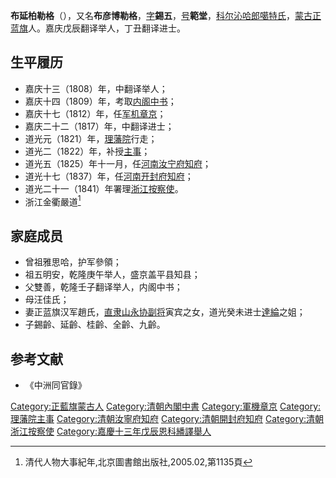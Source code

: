 '''布延柏勒格'''（{{bd|1791年| |？}}），又名'''布彦博勒格'''，[[字|字]]'''錫五'''，[[号|号]]'''範堂'''，[[科尔沁|科尔沁]][[哈郎噶特氏|哈郎噶特氏]]，[[蒙古|蒙古]][[正蓝旗|正蓝旗]]人。嘉庆戊辰翻译举人，丁丑翻译进士。

==生平履历==
*嘉庆十三（1808）年，中翻译举人；
*嘉庆十四（1809）年，考取[[内阁中书|内阁中书]]；
*嘉庆十七（1812）年，任[[军机章京|军机章京]]；
*嘉庆二十二（1817）年，中翻译进士；
*道光元（1821）年，[[理藩院|理藩院]]行走；
*道光二（1822）年，补授[[主事|主事]]；
*道光五（1825）年十一月，任[[河南|河南]][[汝宁府|汝宁府]][[知府|知府]]；
*道光十七（1837）年，任[[河南|河南]][[开封府|开封府]][[知府|知府]]；
*道光二十一（1841）年署理[[浙江|浙江]][[按察使|按察使]]。
* 浙江金衢嚴道<ref>清代人物大事紀年,北京圖書館出版社,2005.02,第1135頁</ref>

==家庭成员==
*曾祖雅思哈，护军參領；
*祖五明安，乾隆庚午举人，盛京盖平县知县；
*父雙善，乾隆壬子翻译举人，内阁中书；
*母汪佳氏；
*妻正蓝旗汉军趙氏，[[直隶|直隶]][[山永|山永]][[协副将|协副将]]寅宾之女，道光癸未进士[[達綸|達綸]]之姐；
*子錫齡、延齡、桂齡、全齡、九齡。

==参考文献==
*《中洲同官錄》
{{嘉慶二十二年丁丑科繙譯進士金榜}}

[[Category:正藍旗蒙古人|Category:正藍旗蒙古人]]
[[Category:清朝內閣中書|Category:清朝內閣中書]]
[[Category:軍機章京|Category:軍機章京]]
[[Category:理藩院主事|Category:理藩院主事]]
[[Category:清朝汝寧府知府|Category:清朝汝寧府知府]]
[[Category:清朝開封府知府|Category:清朝開封府知府]]
[[Category:清朝浙江按察使|Category:清朝浙江按察使]]
[[Category:嘉慶十三年戊辰恩科繙譯舉人|Category:嘉慶十三年戊辰恩科繙譯舉人]]